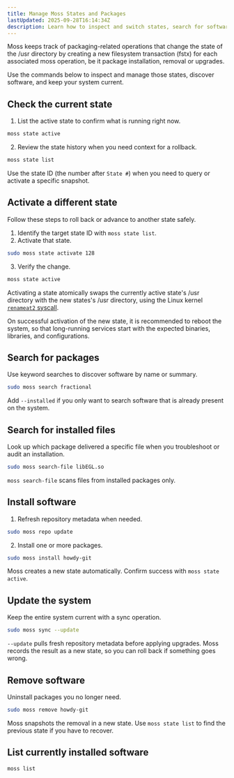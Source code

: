 ```yaml
---
title: Manage Moss States and Packages
lastUpdated: 2025-09-28T16:14:34Z
description: Learn how to inspect and switch states, search for software, and keep an AerynOS system up to date with moss.
---
```


Moss keeps track of packaging-related operations that change the state of the /usr directory by creating a new filesystem transaction (fstx) for each associated moss operation, be it package installation, removal or upgrades. 

Use the commands below to inspect and manage those states, discover software, and keep your system current.

## Check the current state

1. List the active state to confirm what is running right now.

```bash
moss state active
```

2. Review the state history when you need context for a rollback.

```bash
moss state list
```

Use the state ID (the number after `State #`) when you need to query or activate a specific snapshot.

## Activate a different state

Follow these steps to roll back or advance to another state safely.

1. Identify the target state ID with `moss state list`.
2. Activate that state.

```bash
sudo moss state activate 128
```

3. Verify the change.

```bash
moss state active
```

Activating a state atomically swaps the currently active state's /usr directory with the new states's /usr directory, using the Linux kernel [`renameat2` syscall](https://www.man7.org/linux/man-pages/man2/rename.2.html).

On successful activation of the new state, it is recommended to reboot the system, so that long-running services start with the expected binaries, libraries, and configurations.

## Search for packages

Use keyword searches to discover software by name or summary.

```bash
sudo moss search fractional
```

Add `--installed` if you only want to search software that is already present on the system.

## Search for installed files

Look up which package delivered a specific file when you troubleshoot or audit an installation.

```bash
sudo moss search-file libEGL.so
```

`moss search-file` scans files from installed packages only.

## Install software

1. Refresh repository metadata when needed.

```bash
sudo moss repo update
```

2. Install one or more packages.

```bash
sudo moss install howdy-git
```

Moss creates a new state automatically. Confirm success with `moss state active`.

## Update the system

Keep the entire system current with a sync operation.

```bash
sudo moss sync --update
```

`--update` pulls fresh repository metadata before applying upgrades. Moss records the result as a new state, so you can roll back if something goes wrong.

## Remove software

Uninstall packages you no longer need.

```bash
sudo moss remove howdy-git
```

Moss snapshots the removal in a new state. Use `moss state list` to find the previous state if you have to recover.

## List currently installed software


```bash
moss list 
```
